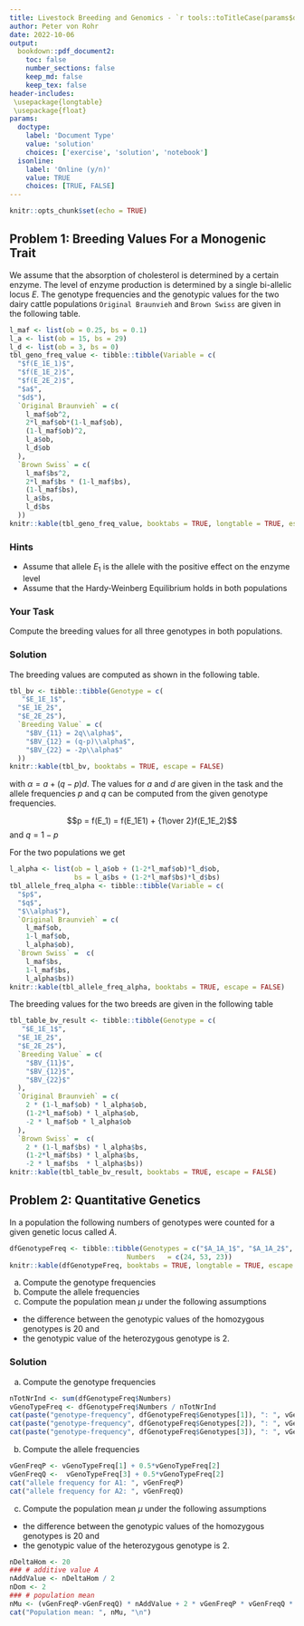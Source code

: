 ```yaml
---
title: Livestock Breeding and Genomics - `r tools::toTitleCase(params$doctype)` 3
author: Peter von Rohr
date: 2022-10-06
output:
  bookdown::pdf_document2:
    toc: false
    number_sections: false
    keep_md: false
    keep_tex: false
header-includes:
 \usepackage{longtable}
 \usepackage{float}
params:
  doctype:
    label: 'Document Type'
    value: 'solution'
    choices: ['exercise', 'solution', 'notebook']
  isonline:
    label: 'Online (y/n)'
    value: TRUE
    choices: [TRUE, FALSE]
---
```



```r
knitr::opts_chunk$set(echo = TRUE)
```


## Problem 1: Breeding Values For a Monogenic Trait
We assume that the absorption of cholesterol is determined by a certain enzyme. The level of enzyme production is determined by a single bi-allelic locus $E$. The genotype frequencies and the genotypic values for the two dairy cattle populations `Original Braunvieh` and `Brown Swiss` are given in the following table.

```r
l_maf <- list(ob = 0.25, bs = 0.1)
l_a <- list(ob = 15, bs = 29)
l_d <- list(ob = 3, bs = 0)
tbl_geno_freq_value <- tibble::tibble(Variable = c(
  "$f(E_1E_1)$",
  "$f(E_1E_2)$",
  "$f(E_2E_2)$",
  "$a$",
  "$d$"),
  `Original Braunvieh` = c(
    l_maf$ob^2, 
    2*l_maf$ob*(1-l_maf$ob),
    (1-l_maf$ob)^2,
    l_a$ob,
    l_d$ob
  ),
  `Brown Swiss` = c(
    l_maf$bs^2,
    2*l_maf$bs * (1-l_maf$bs),
    (1-l_maf$bs),
    l_a$bs,
    l_d$bs
  ))
knitr::kable(tbl_geno_freq_value, booktabs = TRUE, longtable = TRUE, escape = FALSE)
```


### Hints
* Assume that allele $E_1$ is the allele with the positive effect on the enzyme level
* Assume that the Hardy-Weinberg Equilibrium holds in both populations


### Your Task
Compute the breeding values for all three genotypes in both populations. 


<!-- your-solution-start
### Your Solution

* Use the formula shown in the class or in the course notes to compute the breeding values for the three genotypes
* Adapt the parameters that change for the two populations.

---  your-solution-end -->


<!-- master-solution-start -->

### Solution
The breeding values are computed as shown in the following table.

```r
tbl_bv <- tibble::tibble(Genotype = c(
   "$E_1E_1$",
  "$E_1E_2$",
  "$E_2E_2$"),
  `Breeding Value` = c(
    "$BV_{11} = 2q\\alpha$",
    "$BV_{12} = (q-p)\\alpha$",
    "$BV_{22} = -2p\\alpha$"
  ))
knitr::kable(tbl_bv, booktabs = TRUE, escape = FALSE)
```

with $\alpha = a + (q-p)d$. The values for $a$ and $d$ are given in the task and the allele frequencies $p$ and $q$ can be computed from the given genotype frequencies. 

$$p = f(E_1) = f(E_1E1) + {1\over 2}f(E_1E_2)$$
and $q = 1-p$

For the two populations we get

```r
l_alpha <- list(ob = l_a$ob + (1-2*l_maf$ob)*l_d$ob,
                bs = l_a$bs + (1-2*l_maf$bs)*l_d$bs)
tbl_allele_freq_alpha <- tibble::tibble(Variable = c(
  "$p$",
  "$q$",
  "$\\alpha$"),
  `Original Braunvieh` = c(
    l_maf$ob,
    1-l_maf$ob,
    l_alpha$ob),
  `Brown Swiss` =  c(
    l_maf$bs,
    1-l_maf$bs,
    l_alpha$bs))
knitr::kable(tbl_allele_freq_alpha, booktabs = TRUE, escape = FALSE)
```

The breeding values for the two breeds are given in the following table

```r
tbl_table_bv_result <- tibble::tibble(Genotype = c(
   "$E_1E_1$",
  "$E_1E_2$",
  "$E_2E_2$"),
  `Breeding Value` = c(
    "$BV_{11}$",
    "$BV_{12}$",
    "$BV_{22}$"
  ),
  `Original Braunvieh` = c(
    2 * (1-l_maf$ob) * l_alpha$ob,
    (1-2*l_maf$ob) * l_alpha$ob,
    -2 * l_maf$ob * l_alpha$ob
  ),
  `Brown Swiss` =  c(
    2 * (1-l_maf$bs) * l_alpha$bs,
    (1-2*l_maf$bs) * l_alpha$bs,
    -2 * l_maf$bs  * l_alpha$bs))
knitr::kable(tbl_table_bv_result, booktabs = TRUE, escape = FALSE)
```

<!-- master-solution-end -->


## Problem 2: Quantitative Genetics
In a population the following numbers of genotypes were counted for a given genetic locus called $A$. 

```r
dfGenotypeFreq <- tibble::tibble(Genotypes = c("$A_1A_1$", "$A_1A_2$", "$A_2A_2$"),
                             Numbers   = c(24, 53, 23))
knitr::kable(dfGenotypeFreq, booktabs = TRUE, longtable = TRUE, escape = FALSE)
```

a) Compute the genotype frequencies
b) Compute the allele frequencies
c) Compute the population mean $\mu$ under the following assumptions

* the difference between the genotypic values of the homozygous genotypes is $20$ and
* the genotypic value of the heterozygous genotype is $2$.


<!-- your-solution-start
### Your Solution
The requested quantities can be computed according to material presented during the lecture.

---  your-solution-end -->


<!-- master-solution-start -->

### Solution
a) Compute the genotype frequencies

```r
nTotNrInd <- sum(dfGenotypeFreq$Numbers)
vGenoTypeFreq <- dfGenotypeFreq$Numbers / nTotNrInd
cat(paste("genotype-frequency", dfGenotypeFreq$Genotypes[1]), ": ", vGenoTypeFreq[1])
cat(paste("genotype-frequency", dfGenotypeFreq$Genotypes[2]), ": ", vGenoTypeFreq[2])
cat(paste("genotype-frequency", dfGenotypeFreq$Genotypes[3]), ": ", vGenoTypeFreq[3])
```

b) Compute the allele frequencies

```r
vGenFreqP <- vGenoTypeFreq[1] + 0.5*vGenoTypeFreq[2]
vGenFreqQ <-  vGenoTypeFreq[3] + 0.5*vGenoTypeFreq[2]
cat("allele frequency for A1: ", vGenFreqP)
cat("allele frequency for A2: ", vGenFreqQ)
```

c) Compute the population mean $\mu$ under the following assumptions

* the difference between the genotypic values of the homozygous genotypes is $20$ and
* the genotypic value of the heterozygous genotype is $2$.

```r
nDeltaHom <- 20
### # additive value A
nAddValue <- nDeltaHom / 2
nDom <- 2
### # population mean
nMu <- (vGenFreqP-vGenFreqQ) * nAddValue + 2 * vGenFreqP * vGenFreqQ * nDom
cat("Population mean: ", nMu, "\n")
```


<!-- master-solution-end -->
 
